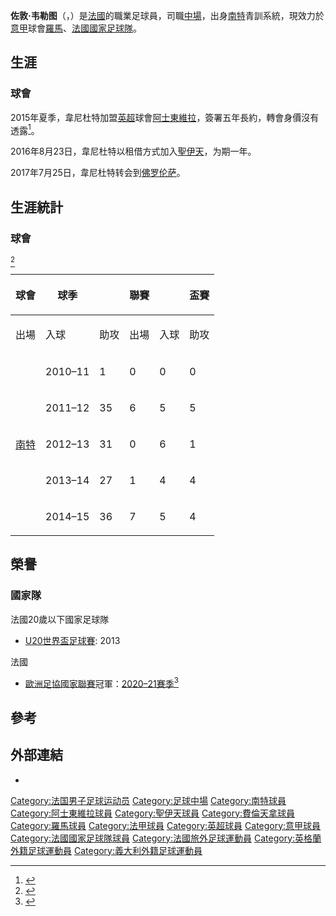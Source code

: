 {{noteTA
| G1 = football
| G2 = uefa
| T = zh-hans:若尔丹·韦勒图;zh-hk:佐敦·維尼杜特;zh-tw:喬丹·韋雷托;
| 1 = zh-hans:若尔丹·韦勒图;zh-hk:佐敦·維尼杜特;zh-tw:喬丹·韋雷托;
| 2 = zh-hans:韦勒图;zh-hk:維尼杜特;zh-tw:韋雷托;
| 3 = zh-hans:若尔丹;zh-hk:佐敦;zh-tw:喬丹
}}
{{Infobox football biography
| name = 佐敦·維尼杜特<br >''Jordan Veretout''
| image = Jordan Veretout.jpg
| image_size = 250
| caption = 2012年，为[[法國21歲以下國家足球隊|法国U-21国家队]]出场时的韋尼杜特
| fullname = Jordan Veretout
| height = {{height|m=1.77|precision=0}}
| birth_date  = {{Birth date and age|1993|3|1|df=yes}}
| birth_place = {{FRA}}[[昂瑟尼|昂瑟尼]]
| currentclub = [[羅馬足球俱乐部|羅馬]] 
| clubnumber = 21
| position = [[中場|中場]]
| youthyears1 = 1999–2003
| youthclubs1 = Belligne
| youthyears2 = 2003–2011
| youthclubs2 = [[南特足球俱乐部|南特]]
| years1 = 2011–2015
| clubs1 = [[南特足球俱乐部|南特]]
| caps1  = 130
| goals1 = 14
| years2 = 2015–2017
| clubs2 = [[阿士東維拉足球會|阿士東維拉]] 
| caps2 = 25
| goals2 = 0 <!-- This is for LEAGUE GOALS ONLY. Do NOT include other goals. -->
| years3 = 2016–2017
| clubs3 = → [[聖伊天體育會|聖伊天]]
| caps3 = 35
| goals3 = 3
| years4 = 2017–2020
| clubs4 = [[佛罗伦萨足球俱乐部|佛罗伦萨]]
| caps4 = 69
| goals4 = 13
| years5 = 2019–2020
| clubs5 = → [[羅馬足球俱乐部|羅馬]]
| caps5 = 33
| goals5 = 6
| years6 = 2020-
| clubs6 = [[羅馬足球俱乐部|羅馬]]
| caps6 = 36
| goals6 = 14
| nationalyears1 = 2010–2011
| nationalteam1 = [[法國18歲以下國家足球隊|法國U18]]
| nationalcaps1 = 8
| nationalgoals1 = 2
| nationalyears2 = 2011–2012
| nationalteam2 = [[法國19歲以下國家足球隊|法國U19]]
| nationalcaps2 = 12
| nationalgoals2 = 1
| nationalyears3 = 2012–2013
| nationalteam3 = [[法國20歲以下國家足球隊|法國U20]]
| nationalcaps3 = 15
| nationalgoals3 = 2
| nationalyears4 = 2013–2014
| nationalteam4 = [[法國21歲以下國家足球隊|法國U21]]
| nationalcaps4 = 9
| nationalgoals4 = 0
| nationalyears5 = 2021–
| nationalteam5 = [[法國國家足球隊|法國]]
| nationalcaps5 = 5
| nationalgoals5 = 0
| pcupdate = 2021年10月3日
| ntupdate = 2021年11月16日
}}
{{中文譯名 
| english      = Jordan ''' Veretout'''
| putonghua    = 韦勒图
| taiwan       = 韋尼杜特
| cantonese    = 維尼杜特<br />維列度
|}}

'''佐敦·韦勒图'''（{{lang-fr|'''Jordan Veretout'''}}，{{bd|1993年|3月1日||}}）是[[法國|法國]]的職業足球員，司職[[中場|中場]]，出身[[南特足球俱乐部|南特]]青訓系統，現效力於[[意大利足球甲级联赛|意甲]]球會[[羅馬足球俱乐部|羅馬]]、[[法國國家足球隊|法國國家足球隊]]。

== 生涯 ==
=== 球會 ===
2015年夏季，韋尼杜特加盟[[英超|英超]]球會[[阿士東維拉足球會|阿士東維拉]]，簽署五年長約，轉會身價沒有透露<ref >{{citenews |language =en |url =http://www.bbc.com/sport/0/football/33739552 |title =Rudy Gestede and Jordan Veretout sign for Aston Villa |work =''[[BBC_Sport|BBC Sport]]'' |date =2015-07-31 |accessdate =2015-08-01 |archive-date =2015-08-02 |archive-url =https://web.archive.org/web/20150802185304/http://www.bbc.com/sport/0/football/33739552 |dead-url =no }}</ref >。

2016年8月23日，韋尼杜特以租借方式加入[[聖伊天體育會|聖伊天]]，为期一年。

2017年7月25日，韋尼杜特转会到[[佛罗伦萨足球俱乐部|佛罗伦萨]]。

==生涯統計==
===球會===
{{updated|2015年7月28日}}
<ref>{{Cite web |url=http://www.ligue1.com/joueur/veretout-jordan#bloc_detail&sai=83&com=D1&typ=Tout&jou=7978 |title=存档副本 |access-date=2015-07-28 |archive-url=https://web.archive.org/web/20150928021008/http://www.ligue1.com/joueur/veretout-jordan#bloc_detail&sai=83&com=D1&typ=Tout&jou=7978 |archive-date=2015-09-28 |dead-url=yes }}</ref>
{| class="wikitable" style="font-size:100%; text-align: center;"
|-
!rowspan="2"|球會
!rowspan="2"|球季
!colspan="3"|聯賽
!colspan="3"|盃賽
!colspan="3"|[[歐洲足球協會聯盟|歐洲足球協會聯盟]]
!colspan="3"|合共
|-
!出場
!入球
!助攻
!出場
!入球
!助攻
!出場
!入球
!助攻
!出場
!入球
!助攻
|-
|rowspan="5" valign="center"|[[南特足球會|南特]]
|2010–11
|1||0||0||0||0||0||colspan=3|—||1||0||0
|-
|2011–12
|35||6||5||5||0||2||colspan=3|—||40||6||7
|-
|2012–13
|31||0||6||1||1||0||colspan=3|—||32||1||7
|-
|2013–14
|27||1||4||4||0||0||colspan=3|—||32||1||4
|-
|2014–15
|36||7||5||4||0||0||colspan=3|—||40||7||5
|}

== 榮譽 ==
===國家隊===
;{{flagicon|FRA}} 法國20歲以下國家足球隊
*[[U20世界盃足球賽|U20世界盃足球賽]]: 2013

;{{flagicon|FRA}} 法國
* [[歐洲足協國家聯賽|歐洲足協國家聯賽]]冠軍：[[2020–21年歐洲國家聯賽|2020–21賽季]]<ref>{{cite web |url=https://www.uefa.com/uefanationsleague/match/2030761--spain-vs-france/ |title=France beat Spain to win Nations League |date=2021-10-10 |access-date=2021-10-11 |work=UEFA |archive-date=2022-03-07 |archive-url=https://web.archive.org/web/20220307232423/https://www.uefa.com/uefanationsleague/match/2030761--spain-vs-france/ }}</ref>

==參考==
{{Reflist}}

==外部連結==
*{{Soccerway}}
<!--{{費倫天拿球員名單}}-->
{{羅馬球員名單}}

{{DEFAULTSORT:Veretout, Jordan}}

[[Category:法国男子足球运动员|Category:法国男子足球运动员]]
[[Category:足球中場|Category:足球中場]]
[[Category:南特球員|Category:南特球員]]
[[Category:阿士東維拉球員|Category:阿士東維拉球員]]
[[Category:聖伊天球員|Category:聖伊天球員]]
[[Category:費倫天拿球員|Category:費倫天拿球員]]
[[Category:羅馬球員|Category:羅馬球員]]
[[Category:法甲球員|Category:法甲球員]]
[[Category:英超球員|Category:英超球員]]
[[Category:意甲球員|Category:意甲球員]]
[[Category:法國國家足球隊球員|Category:法國國家足球隊球員]]
[[Category:法國旅外足球運動員|Category:法國旅外足球運動員]]
[[Category:英格蘭外籍足球運動員|Category:英格蘭外籍足球運動員]]
[[Category:義大利外籍足球運動員|Category:義大利外籍足球運動員]]